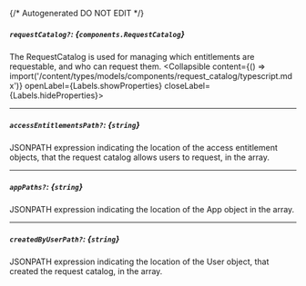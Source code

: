 {/* Autogenerated DO NOT EDIT  */}

##### `requestCatalog?`: *{`components.RequestCatalog`}*
The RequestCatalog is used for managing which entitlements are requestable, and who can request them.
<Collapsible content={() => import('/content/types/models/components/request_catalog/typescript.mdx')} openLabel={Labels.showProperties} closeLabel={Labels.hideProperties}>
</Collapsible>

---
##### `accessEntitlementsPath?`: *{`string`}*
JSONPATH expression indicating the location of the access entitlement objects, that the request catalog allows users to request, in the array.

---
##### `appPaths?`: *{`string`}*
JSONPATH expression indicating the location of the App object in the array.

---
##### `createdByUserPath?`: *{`string`}*
JSONPATH expression indicating the location of the User object, that created the request catalog, in the array.


